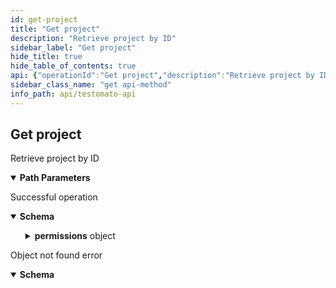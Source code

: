 ```yaml
---
id: get-project
title: "Get project"
description: "Retrieve project by ID"
sidebar_label: "Get project"
hide_title: true
hide_table_of_contents: true
api: {"operationId":"Get project","description":"Retrieve project by ID","security":[{"ApiToken":[]}],"tags":["Project"],"responses":{"200":{"description":"Successful operation","content":{"application/json":{"schema":{"allOf":[{"type":"object","properties":{"id":{"description":"Project ID","example":"50a9f72f14db3be812000233","type":"string"},"title":{"description":"Project title","type":"string"},"url":{"description":"Project base URL","example":"https://testomato.com","type":"string"},"period":{"description":"Period of test checking - `false` means never check Test automatically.","default":"5 minutes","enum":["5 minutes","30 minutes","1 hour","8 hours","1 day","7 days",false],"type":"string"},"uptimeUrl":{"description":"Uptime URL","type":"string"},"uptimeEnabled":{"description":"Uptime period in seconds - `false` means uptime is disabled","type":"string","enum":[false,15,30,60]},"apiKey":{"description":"apiKey that can be used for the project operations","example":123456,"type":"string"},"payerId":{"description":"Identification of the project owner.","type":"integer"},"location":{"description":"Project check location","type":"string","enum":["eu","de","gb","ca","us","tx","dc","sg","hk"]},"checkDefaultErrors":{"type":"boolean","default":true},"created":{"description":"Date and time of project creation","type":"string","format":"date-time"},"userAgent":{"description":"User agent","default":"Testomatobot/1.0 (Linux x86_64; +https://www.testomato.com/testomatobot) minicrawler/5.2.2","type":"string"},"timeout":{"description":"Cumulated project timeout in seconds","type":"integer","default":3},"delay":{"description":"Bulk request delay in miliseconds","type":"integer","format":"int64","default":50},"userIds":{"type":"array","description":"Array of users ID's with access to the project","items":{"type":"integer"}},"name":{"description":"Project name was replaced by Project title","type":"string","deprecated":true}}},{"type":"object","properties":{"permissions":{"type":"object","description":"Project permissions for current user","properties":{"read":{"type":"boolean","description":"Can current user view results?"},"run":{"type":"boolean","description":"Can current user run checks?"},"editTest":{"type":"boolean"},"edit":{"type":"boolean","description":"Can current user edit project settings?"},"manageUsers":{"description":"Can current user manage others?","type":"boolean","default":true},"apiKey":{"type":"boolean","description":"Can current user view apiKey?","default":true},"leave":{"description":"Can current user leave project?","type":"boolean","default":true}}}}}]}}}},"404":{"description":"Object not found error","content":{"application/json":{"schema":{"properties":{"message":{"description":"Error message text","default":"Object not found","type":"string"},"code":{"description":"Error code number","default":404,"type":"integer"},"ok":{"type":"boolean","default":false},"error":{"type":"boolean","default":true}}}}}}},"parameters":[{"name":"id","description":"A unique project ID","example":"5e9602e7a39e5a46428b457f","allowEmptyValue":false,"required":true,"in":"path","schema":{"type":"string"}}],"method":"get","path":"/project/{id}","servers":[{"url":"https://testomato.com/api/","description":"Testomato"}],"securitySchemes":{"ApiToken":{"description":"The Testomato API Token can be obtained from the [User Profile](https://www.testomato.com/user/profile) \nor directly through the API by a `POST` request send to `/api/authenticate` visit \n[Get API token](/api/get-api-token) for more information.\n\nTestomato API token use [JWT schema](https://jwt.io/).\n","type":"http","scheme":"bearer","bearerFormat":"JWT"}},"info":{"title":"Testomato API","description":"If you would like to participate in the future development of our\nroadmap, please don't be shy! We'd love to hear your suggestions:\nsupport@testomato.com\n","termsOfService":"https://www.testomato.com/terms-of-service","version":"1.0.0","contact":{"email":"support@testomato.com"}},"postman":{"name":"Get project","description":{"content":"Retrieve project by ID","type":"text/plain"},"url":{"path":["project",":id"],"host":["{{baseUrl}}"],"query":[],"variable":[{"disabled":false,"description":{"content":"(Required) A unique project ID","type":"text/plain"},"type":"any","value":"","key":"id"}]},"header":[{"key":"Accept","value":"application/json"}],"method":"GET","auth":{"type":"bearer","bearer":[{"type":"any","value":"<Bearer Token>","key":"token"}]}}}
sidebar_class_name: "get api-method"
info_path: api/testomato-api
---
```



## Get project



Retrieve project by ID

<details style={{"marginBottom":"1rem"}} data-collapsed={false} open={true}><summary style={{}}><strong>Path Parameters</strong></summary><div><ul><ParamsItem className={"paramsItem"} param={{"name":"id","description":"A unique project ID","example":"5e9602e7a39e5a46428b457f","allowEmptyValue":false,"required":true,"in":"path","schema":{"type":"string"}}}></ParamsItem></ul></div></details><div><ApiTabs><TabItem label={"200"} value={"200"}><div>

Successful operation

</div><div><MimeTabs schemaType={"response"}><TabItem label={"application/json"} value={"application/json"}><SchemaTabs><TabItem label={"Schema"} value={"Schema"}><details style={{}} data-collapsed={false} open={true}><summary style={{"textAlign":"left"}}><strong>Schema</strong></summary><div style={{"textAlign":"left","marginLeft":"1rem"}}></div><ul style={{"marginLeft":"1rem"}}><SchemaItem collapsible={false} name={"id"} required={false} schemaDescription={"Project ID"} schemaName={"string"} qualifierMessage={undefined} defaultValue={undefined}></SchemaItem><SchemaItem collapsible={false} name={"title"} required={false} schemaDescription={"Project title"} schemaName={"string"} qualifierMessage={undefined} defaultValue={undefined}></SchemaItem><SchemaItem collapsible={false} name={"url"} required={false} schemaDescription={"Project base URL"} schemaName={"string"} qualifierMessage={undefined} defaultValue={undefined}></SchemaItem><SchemaItem collapsible={false} name={"period"} required={false} schemaDescription={"Period of test checking - `false` means never check Test automatically."} schemaName={"string"} qualifierMessage={"**Possible values:** [`5 minutes`, `30 minutes`, `1 hour`, `8 hours`, `1 day`, `7 days`, `false`]"} defaultValue={"5 minutes"}></SchemaItem><SchemaItem collapsible={false} name={"uptimeUrl"} required={false} schemaDescription={"Uptime URL"} schemaName={"string"} qualifierMessage={undefined} defaultValue={undefined}></SchemaItem><SchemaItem collapsible={false} name={"uptimeEnabled"} required={false} schemaDescription={"Uptime period in seconds - `false` means uptime is disabled"} schemaName={"string"} qualifierMessage={"**Possible values:** [`false`, `15`, `30`, `60`]"} defaultValue={undefined}></SchemaItem><SchemaItem collapsible={false} name={"apiKey"} required={false} schemaDescription={"apiKey that can be used for the project operations"} schemaName={"string"} qualifierMessage={undefined} defaultValue={undefined}></SchemaItem><SchemaItem collapsible={false} name={"payerId"} required={false} schemaDescription={"Identification of the project owner."} schemaName={"integer"} qualifierMessage={undefined} defaultValue={undefined}></SchemaItem><SchemaItem collapsible={false} name={"location"} required={false} schemaDescription={"Project check location"} schemaName={"string"} qualifierMessage={"**Possible values:** [`eu`, `de`, `gb`, `ca`, `us`, `tx`, `dc`, `sg`, `hk`]"} defaultValue={undefined}></SchemaItem><SchemaItem collapsible={false} name={"checkDefaultErrors"} required={false} schemaDescription={undefined} schemaName={"boolean"} qualifierMessage={undefined} defaultValue={true}></SchemaItem><SchemaItem collapsible={false} name={"created"} required={false} schemaDescription={"Date and time of project creation"} schemaName={"date-time"} qualifierMessage={undefined} defaultValue={undefined}></SchemaItem><SchemaItem collapsible={false} name={"userAgent"} required={false} schemaDescription={"User agent"} schemaName={"string"} qualifierMessage={undefined} defaultValue={"Testomatobot/1.0 (Linux x86_64; +https://www.testomato.com/testomatobot) minicrawler/5.2.2"}></SchemaItem><SchemaItem collapsible={false} name={"timeout"} required={false} schemaDescription={"Cumulated project timeout in seconds"} schemaName={"integer"} qualifierMessage={undefined} defaultValue={3}></SchemaItem><SchemaItem collapsible={false} name={"delay"} required={false} schemaDescription={"Bulk request delay in miliseconds"} schemaName={"int64"} qualifierMessage={undefined} defaultValue={50}></SchemaItem><SchemaItem collapsible={false} name={"userIds"} required={false} schemaDescription={"Array of users ID's with access to the project"} schemaName={"integer[]"} qualifierMessage={undefined} defaultValue={undefined}></SchemaItem><SchemaItem collapsible={false} name={"name"} required={false} schemaDescription={"Project name was replaced by Project title"} schemaName={"string"} qualifierMessage={undefined} defaultValue={undefined}></SchemaItem><SchemaItem collapsible={true} className={"schemaItem"}><details style={{}}><summary style={{}}><strong>permissions</strong><span style={{"opacity":"0.6"}}> object</span></summary><div style={{"marginLeft":"1rem"}}><div style={{"marginTop":".5rem","marginBottom":".5rem"}}>

Project permissions for current user

</div><SchemaItem collapsible={false} name={"read"} required={false} schemaDescription={"Can current user view results?"} schemaName={"boolean"} qualifierMessage={undefined} defaultValue={undefined}></SchemaItem><SchemaItem collapsible={false} name={"run"} required={false} schemaDescription={"Can current user run checks?"} schemaName={"boolean"} qualifierMessage={undefined} defaultValue={undefined}></SchemaItem><SchemaItem collapsible={false} name={"editTest"} required={false} schemaDescription={undefined} schemaName={"boolean"} qualifierMessage={undefined} defaultValue={undefined}></SchemaItem><SchemaItem collapsible={false} name={"edit"} required={false} schemaDescription={"Can current user edit project settings?"} schemaName={"boolean"} qualifierMessage={undefined} defaultValue={undefined}></SchemaItem><SchemaItem collapsible={false} name={"manageUsers"} required={false} schemaDescription={"Can current user manage others?"} schemaName={"boolean"} qualifierMessage={undefined} defaultValue={true}></SchemaItem><SchemaItem collapsible={false} name={"apiKey"} required={false} schemaDescription={"Can current user view apiKey?"} schemaName={"boolean"} qualifierMessage={undefined} defaultValue={true}></SchemaItem><SchemaItem collapsible={false} name={"leave"} required={false} schemaDescription={"Can current user leave project?"} schemaName={"boolean"} qualifierMessage={undefined} defaultValue={true}></SchemaItem></div></details></SchemaItem></ul></details></TabItem><TabItem label={"Example (from schema)"} value={"Example (from schema)"}><ResponseSamples responseExample={"{\n  \"id\": \"50a9f72f14db3be812000233\",\n  \"title\": \"string\",\n  \"url\": \"https://testomato.com\",\n  \"period\": \"5 minutes\",\n  \"uptimeUrl\": \"string\",\n  \"uptimeEnabled\": false,\n  \"apiKey\": 123456,\n  \"payerId\": 0,\n  \"location\": \"eu\",\n  \"checkDefaultErrors\": true,\n  \"created\": \"2022-11-30\",\n  \"userAgent\": \"Testomatobot/1.0 (Linux x86_64; +https://www.testomato.com/testomatobot) minicrawler/5.2.2\",\n  \"timeout\": 3,\n  \"delay\": 50,\n  \"userIds\": [\n    0\n  ],\n  \"permissions\": {\n    \"read\": true,\n    \"run\": true,\n    \"editTest\": true,\n    \"edit\": true,\n    \"manageUsers\": true,\n    \"apiKey\": true,\n    \"leave\": true\n  }\n}"} language={"json"}></ResponseSamples></TabItem></SchemaTabs></TabItem></MimeTabs></div></TabItem><TabItem label={"404"} value={"404"}><div>

Object not found error

</div><div><MimeTabs schemaType={"response"}><TabItem label={"application/json"} value={"application/json"}><SchemaTabs><TabItem label={"Schema"} value={"Schema"}><details style={{}} data-collapsed={false} open={true}><summary style={{"textAlign":"left"}}><strong>Schema</strong></summary><div style={{"textAlign":"left","marginLeft":"1rem"}}></div><ul style={{"marginLeft":"1rem"}}><SchemaItem collapsible={false} name={"message"} required={false} schemaDescription={"Error message text"} schemaName={"string"} qualifierMessage={undefined} defaultValue={"Object not found"}></SchemaItem><SchemaItem collapsible={false} name={"code"} required={false} schemaDescription={"Error code number"} schemaName={"integer"} qualifierMessage={undefined} defaultValue={404}></SchemaItem><SchemaItem collapsible={false} name={"ok"} required={false} schemaDescription={undefined} schemaName={"boolean"} qualifierMessage={undefined} defaultValue={false}></SchemaItem><SchemaItem collapsible={false} name={"error"} required={false} schemaDescription={undefined} schemaName={"boolean"} qualifierMessage={undefined} defaultValue={true}></SchemaItem></ul></details></TabItem><TabItem label={"Example (from schema)"} value={"Example (from schema)"}><ResponseSamples responseExample={"{\n  \"message\": \"Object not found\",\n  \"code\": 404,\n  \"ok\": false,\n  \"error\": true\n}"} language={"json"}></ResponseSamples></TabItem></SchemaTabs></TabItem></MimeTabs></div></TabItem></ApiTabs></div>
      